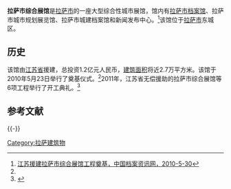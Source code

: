 '''拉萨市综合展馆'''是[[拉萨市|拉萨市]]的一座大型综合性城市展馆，馆内有[[拉萨市档案馆|拉萨市档案馆]]、拉萨市城市规划展览馆、拉萨市城建档案馆和新闻发布中心。<ref name=zx>[http://www.zgdazxw.com.cn/NewsView.asp?ID=10374 江苏援建拉萨市综合展馆工程奠基，中国档案资讯网，2010-5-30]</ref>该馆位于[[拉萨市|拉萨市]]东城区。

==历史==
该馆由[[江苏省|江苏省]]援建，总投资1.2亿元人民币，[[建筑面积|建筑面积]]将近2.7万平方米。该馆于2010年5月23日举行了奠基仪式。<ref name=zx/>2011年，江苏省无偿援助的拉萨市综合展馆等6项工程举行了开工典礼。<ref>{{Cite web |url=http://www.wdjj.cn/info/info_1388.html |title=江苏省2011年援藏项目奠基拉萨市档案馆即日开工，中国档案报2011年7月28日总第2185期，第一版 |access-date=2012年2月13日 |archive-date=2019年8月11日 |archive-url=https://web.archive.org/web/20190811103440/http://www.wdjj.cn/info/info_1388.html |dead-url=yes }}</ref>

==参考文献==
{{Reflist}}

{{-}}
{{拉萨地标}}
{{西藏小作品}}

[[Category:拉萨建筑物|Category:拉萨建筑物]]